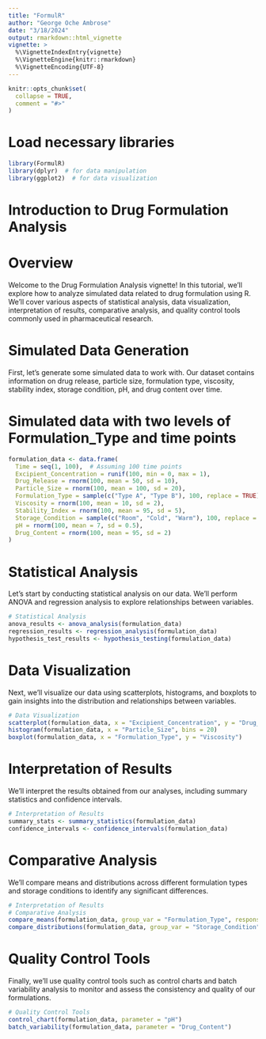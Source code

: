 ---
title: "FormulR"
author: "George Oche Ambrose"
date: "3/18/2024"
output: rmarkdown::html_vignette
vignette: >
  %\VignetteIndexEntry{vignette}
  %\VignetteEngine{knitr::rmarkdown}
  %\VignetteEncoding{UTF-8}
---

```{r, include = FALSE}
knitr::opts_chunk$set(
  collapse = TRUE,
  comment = "#>"
)
```


# Load necessary libraries
```{r setup}
library(FormulR)
library(dplyr)  # for data manipulation
library(ggplot2)  # for data visualization

```

# Introduction to Drug Formulation Analysis
# Overview
Welcome to the Drug Formulation Analysis vignette! In this tutorial, we'll explore how to analyze simulated data related to drug formulation using R. We'll cover various aspects of statistical analysis, data visualization, interpretation of results, comparative analysis, and quality control tools commonly used in pharmaceutical research.

# Simulated Data Generation
First, let's generate some simulated data to work with. Our dataset contains information on drug release, particle size, formulation type, viscosity, stability index, storage condition, pH, and drug content over time.

# Simulated data with two levels of Formulation_Type and time points
```{r}
formulation_data <- data.frame(
  Time = seq(1, 100),  # Assuming 100 time points
  Excipient_Concentration = runif(100, min = 0, max = 1),
  Drug_Release = rnorm(100, mean = 50, sd = 10),
  Particle_Size = rnorm(100, mean = 100, sd = 20),
  Formulation_Type = sample(c("Type A", "Type B"), 100, replace = TRUE),
  Viscosity = rnorm(100, mean = 10, sd = 2),
  Stability_Index = rnorm(100, mean = 95, sd = 5),
  Storage_Condition = sample(c("Room", "Cold", "Warm"), 100, replace = TRUE),
  pH = rnorm(100, mean = 7, sd = 0.5),
  Drug_Content = rnorm(100, mean = 95, sd = 2)
)

```

# Statistical Analysis
Let's start by conducting statistical analysis on our data. We'll perform ANOVA and regression analysis to explore relationships between variables.

```{r}
# Statistical Analysis
anova_results <- anova_analysis(formulation_data)
regression_results <- regression_analysis(formulation_data)
hypothesis_test_results <- hypothesis_testing(formulation_data)

```

# Data Visualization
Next, we'll visualize our data using scatterplots, histograms, and boxplots to gain insights into the distribution and relationships between variables.

```{r}
# Data Visualization
scatterplot(formulation_data, x = "Excipient_Concentration", y = "Drug_Release")
histogram(formulation_data, x = "Particle_Size", bins = 20)
boxplot(formulation_data, x = "Formulation_Type", y = "Viscosity")
```


# Interpretation of Results
We'll interpret the results obtained from our analyses, including summary statistics and confidence intervals.

```{r}
# Interpretation of Results
summary_stats <- summary_statistics(formulation_data)
confidence_intervals <- confidence_intervals(formulation_data)
```


# Comparative Analysis
We'll compare means and distributions across different formulation types and storage conditions to identify any significant differences.

```{r}
# Interpretation of Results
# Comparative Analysis
compare_means(formulation_data, group_var = "Formulation_Type", response_var = "Stability_Index")
compare_distributions(formulation_data, group_var = "Storage_Condition", response_var = "Drug_Content")
```


# Quality Control Tools
Finally, we'll use quality control tools such as control charts and batch variability analysis to monitor and assess the consistency and quality of our formulations.

```{r}
# Quality Control Tools
control_chart(formulation_data, parameter = "pH")
batch_variability(formulation_data, parameter = "Drug_Content")
```

